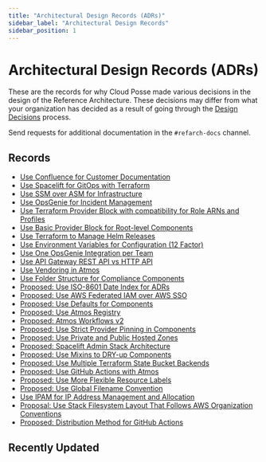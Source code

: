 ```yaml
---
title: "Architectural Design Records (ADRs)"
sidebar_label: "Architectural Design Records"
sidebar_position: 1
---
```


# Architectural Design Records (ADRs)
These are the records for why Cloud Posse made various decisions in the design of the Reference Architecture. These decisions may differ from what your organization has decided as a result of going through the [Design Decisions](/reference-architecture/design-decisions) process.

Send requests for additional documentation in the `#refarch-docs` channel.

## Records

- [Use Confluence for Customer Documentation](/reference-architecture/reference/adrs/use-confluence-for-customer-documentation)
- [Use Spacelift for GitOps with Terraform](/reference-architecture/reference/adrs/use-spacelift-for-gitops-with-terraform)
- [Use SSM over ASM for Infrastructure](/reference-architecture/reference/adrs/use-ssm-over-asm-for-infrastructure)
- [Use OpsGenie for Incident Management](/reference-architecture/reference/adrs/use-opsgenie-for-incident-management)
- [Use Terraform Provider Block with compatibility for Role ARNs and Profiles](/reference-architecture/reference/adrs/use-terraform-provider-block-with-compatibility-for-role-arns-an)
- [Use Basic Provider Block for Root-level Components](/reference-architecture/reference/adrs/use-basic-provider-block-for-root-level-components)
- [Use Terraform to Manage Helm Releases](/reference-architecture/reference/adrs/use-terraform-to-manage-helm-releases)
- [Use Environment Variables for Configuration (12 Factor)](/reference-architecture/reference/adrs/use-environment-variables-for-configuration-12-factor)
- [Use One OpsGenie Integration per Team](/reference-architecture/reference/adrs/use-one-opsgenie-integration-per-team)
- [Use API Gateway REST API vs HTTP API](/reference-architecture/reference/adrs/use-api-gateway-rest-api-vs-http-api)
- [Use Vendoring in Atmos](/reference-architecture/reference/adrs/use-vendoring-in-atmos)
- [Use Folder Structure for Compliance Components](/reference-architecture/reference/adrs/use-folder-structure-for-compliance-components)
- [Proposed: Use ISO-8601 Date Index for ADRs](/reference-architecture/reference/adrs/proposed-use-iso-8601-date-index-for-adrs)
- [Proposed: Use AWS Federated IAM over AWS SSO](/reference-architecture/reference/adrs/proposed-use-aws-federated-iam-over-aws-sso)
- [Proposed: Use Defaults for Components](/reference-architecture/reference/adrs/proposed-use-defaults-for-components)
- [Proposed: Use Atmos Registry](/reference-architecture/reference/adrs/proposed-use-atmos-registry)
- [Proposed: Atmos Workflows v2](/reference-architecture/reference/adrs/proposed-atmos-workflows-v2)
- [Proposed: Use Strict Provider Pinning in Components](/reference-architecture/reference/adrs/proposed-use-strict-provider-pinning-in-components)
- [Proposed: Use Private and Public Hosted Zones](/reference-architecture/reference/adrs/proposed-use-private-and-public-hosted-zones)
- [Proposed: Spacelift Admin Stack Architecture](/reference-architecture/reference/adrs/proposed-spacelift-admin-stack-architecture)
- [Proposed: Use Mixins to DRY-up Components](/reference-architecture/reference/adrs/proposed-use-mixins-to-dry-up-components)
- [Proposed: Use Multiple Terraform State Bucket Backends](/reference-architecture/reference/adrs/proposed-use-multiple-terraform-state-bucket-backends)
- [Proposed: Use GitHub Actions with Atmos](/reference-architecture/reference/adrs/proposed-use-github-actions-with-atmos)
- [Proposed: Use More Flexible Resource Labels](/reference-architecture/reference/adrs/proposed-use-more-flexible-resource-labels)
- [Proposed: Use Global Filename Convention](/reference-architecture/reference/adrs/proposed-use-global-filename-convention)
- [Use IPAM for IP Address Management and Allocation](/reference-architecture/reference/adrs/use-ipam-for-ip-address-management-and-allocation)
- [Proposal: Use Stack Filesystem Layout That Follows AWS Organization Conventions](/reference-architecture/reference/adrs/proposal-use-stack-filesystem-layout-that-follows-aws-organizati)
- [Proposed: Distribution Method for GitHub Actions](/reference-architecture/reference/adrs/proposed-distribution-method-for-github-actions)

## Recently Updated


